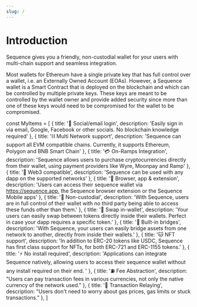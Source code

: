 ```yaml
---
slug: /
---
```


# Introduction

Sequence gives you a friendly, non-custodial wallet for your users with multi-chain support and seamless integration.

Most wallets for Ethereum have a single private key that has full control over a wallet, i.e. an Externally Owned Account (EOAs).
However, a Sequence wallet is a Smart Contract that is deployed on the blockchain and which can be controlled by multiple private keys.
These keys are meant to be controlled by the wallet owner and provide added security since more than one of these keys would need to be
compromised for the wallet to be compromised.

const MyItems = [
  {
    title: '👤 Social/email login',
    description: 'Easily sign in via email, Google, Facebook or other socials. No blockchain knowledge required'
  },
  {
    title: '⛓️ Multi Network support',
    description: 'Sequence can support all EVM compatible chains. Currently, it supports Ethereum, Polygon and BNB Smart Chain'
  },
  {
    title: '💳 On-Ramps Integration',
    description: 'Sequence allows users to purchase cryptocurrencies directly from their wallet, using payment providers like Wyre, Moonpay and Ramp'
  },
  {
    title: '🦄 Web3 compatible',
    description: 'Sequence can be used with any dapp on the supported networks'
  },
  {
    title: '📱 Browser, app & extension',
    description: 'Users can access their sequence wallet via https://sequence.app, the Sequence browser extension or the Sequence Mobile apps'
  },
  {
    title: '🔑 Non-custodial',
    description: 'With Sequence, users are in full control of their wallet with no third party being able to access these funds other than them.'
  },
  {
    title: '🔁 Swap in-wallet',
    description: 'Your users can easily swap between tokens directly inside their wallets. Perfect in case your dapp requires a specific token.'
  },
  {
    title: '🌉 Built-in bridges',
    description: 'With Sequence, your users can easily bridge assets from one network to another, directly from inside their wallets.'
  },
  {
    title: '🐱 NFT support',
    description: 'In addition to ERC-20 tokens like USDC, Sequence has first class support for NFTs, for both ERC-721 and ERC-1155 tokens.'
  },
  {
    title: '⚡ No install required',
    description: 'Applications can integrate Sequence natively, allowing users to access their sequence wallet without any install required on their end. '
  },
  {
    title: '⛽ Fee Abstraction',
    description: "Users can pay transaction fees in various currencies, not only the native currency of the network used."
  },
  {
    title: '🤖 Transaction Relaying',
    description: "Users don't need to worry about gas prices, gas limits or stuck transactions."
  },
]

<Cards cards={MyItems} />
